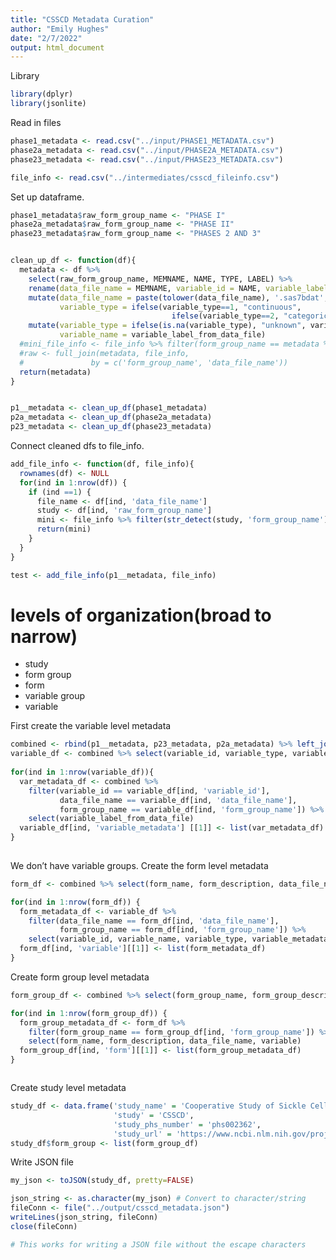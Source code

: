 ```yaml
---
title: "CSSCD Metadata Curation"
author: "Emily Hughes"
date: "2/7/2022"
output: html_document
---
```


Library
```r
library(dplyr)
library(jsonlite)
```

Read in files
```r
phase1_metadata <- read.csv("../input/PHASE1_METADATA.csv")
phase2a_metadata <- read.csv("../input/PHASE2A_METADATA.csv")
phase23_metadata <- read.csv("../input/PHASE23_METADATA.csv")

file_info <- read.csv("../intermediates/csscd_fileinfo.csv")
```

Set up dataframe.
```r
phase1_metadata$raw_form_group_name <- "PHASE I"
phase2a_metadata$raw_form_group_name <- "PHASE II"
phase23_metadata$raw_form_group_name <- "PHASES 2 AND 3"


clean_up_df <- function(df){
  metadata <- df %>%
    select(raw_form_group_name, MEMNAME, NAME, TYPE, LABEL) %>%
    rename(data_file_name = MEMNAME, variable_id = NAME, variable_label_from_data_file = LABEL, variable_type = TYPE) %>%
    mutate(data_file_name = paste(tolower(data_file_name), '.sas7bdat', sep=''),
           variable_type = ifelse(variable_type==1, "continuous",
                                    ifelse(variable_type==2, "categorical", "unknown"))) %>%
    mutate(variable_type = ifelse(is.na(variable_type), "unknown", variable_type),
           variable_name = variable_label_from_data_file)
  #mini_file_info <- file_info %>% filter(form_group_name == metadata %>% pull(form_group_name) %>% unique())
  #raw <- full_join(metadata, file_info,
  #               by = c('form_group_name', 'data_file_name'))
  return(metadata)
}


p1__metadata <- clean_up_df(phase1_metadata)
p2a_metadata <- clean_up_df(phase2a_metadata)
p23_metadata <- clean_up_df(phase23_metadata)
```

Connect cleaned dfs to file_info.
```r
add_file_info <- function(df, file_info){
  rownames(df) <- NULL
  for(ind in 1:nrow(df)) {
    if (ind ==1) {
      file_name <- df[ind, 'data_file_name']
      study <- df[ind, 'raw_form_group_name']
      mini <- file_info %>% filter(str_detect(study, 'form_group_name'))
      return(mini)
    }
  }
}

test <- add_file_info(p1__metadata, file_info)
```


# levels of organization(broad to narrow)
- study
- form group
- form
- variable group
- variable

First create the variable level metadata
```r
combined <- rbind(p1__metadata, p23_metadata, p2a_metadata) %>% left_join(file_info, by = 'data_file_name')
variable_df <- combined %>% select(variable_id, variable_type, variable_name, data_file_name, form_group_name) %>% unique()
  
for(ind in 1:nrow(variable_df)){
  var_metadata_df <- combined %>% 
    filter(variable_id == variable_df[ind, 'variable_id'],
           data_file_name == variable_df[ind, 'data_file_name'],
           form_group_name == variable_df[ind, 'form_group_name']) %>%
    select(variable_label_from_data_file)
  variable_df[ind, 'variable_metadata'] [[1]] <- list(var_metadata_df) 
}
  
```

We don't have variable groups. Create the form level metadata
```r
form_df <- combined %>% select(form_name, form_description, data_file_name, form_group_name) %>% unique()

for(ind in 1:nrow(form_df)) {
  form_metadata_df <- variable_df %>%
    filter(data_file_name == form_df[ind, 'data_file_name'],
           form_group_name == form_df[ind, 'form_group_name']) %>%
    select(variable_id, variable_name, variable_type, variable_metadata)
  form_df[ind, 'variable'][[1]] <- list(form_metadata_df)
}


```

Create form group level metadata
```r
form_group_df <- combined %>% select(form_group_name, form_group_description) %>% unique()

for(ind in 1:nrow(form_group_df)) {
  form_group_metadata_df <- form_df %>%
    filter(form_group_name == form_group_df[ind, 'form_group_name']) %>%
    select(form_name, form_description, data_file_name, variable)
  form_group_df[ind, 'form'][[1]] <- list(form_group_metadata_df)
}



```

Create study level metadata

```r
study_df <- data.frame('study_name' = 'Cooperative Study of Sickle Cell Disease (CSSCD)',
                       'study' = 'CSSCD',
                       'study_phs_number' = 'phs002362',
                       'study_url' = 'https://www.ncbi.nlm.nih.gov/projects/gap/cgi-bin/study.cgi?study_id=phs002362.v1.p1')
study_df$form_group <- list(form_group_df)

```

Write JSON file
```r
my_json <- toJSON(study_df, pretty=FALSE)

json_string <- as.character(my_json) # Convert to character/string
fileConn <- file("../output/csscd_metadata.json")
writeLines(json_string, fileConn)
close(fileConn)

# This works for writing a JSON file without the escape characters
```





